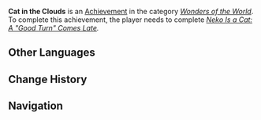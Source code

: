 {{Achievement Infobox
|title        = 
|id           = 81158
|order id     = 1144
|category     = Wonders of the World
|description  = Witness a "good thing" come lately together with Neko, the "Provisional Head Priestess of the Asase Shrine."
|requirements = Complete ''[[Neko Is a Cat: A "Good Turn" Comes Late]].''
|primogems    = 5
|tracking     = 
|hidden       = 1
|topic        = 
|type         = Quest
}}
'''Cat in the Clouds''' is an [[Achievement]] in the category ''[[Wonders of the World]]''. To complete this achievement, the player needs to complete ''[[Neko Is a Cat: A "Good Turn" Comes Late]].''
<!--
==Trivia==

==Video Guides==
{{EVT
|video1   = 
|caption1 = 
}}
-->
==Other Languages==
{{Other Languages|default_hidden=1
|en      = Cat in the Clouds
|zhs     = 云中的猫
|zhs_rm  = Yún Zhōng de Māo
|zht     = 雲中的貓
|zht_rm  = Yún Zhōng de Māo
|ja      = 雲中の猫
|ja_rm   = Unchuu no Neko
|ko      = 구름 속 고양이
|ko_rm   = Gureum Sok Goyang'i
|es      = La gata de las nubes
|fr      = Un félin dans les nuages
|ru      = Кошка в облаках
|th      = แมวน้อยในมวลเมฆ
|th_rm   = Maeo Noi Nai Muan Mek
|vi      = Mèo Trong Mây
|de      = Katze in den Wolken
|id      = Kucing di Tengah Awan
|pt      = A Gata nas Nuvens
}}

==Change History==
{{Change History|2.1}}
<!--
==References==
{{Reflist}}
-->
==Navigation==
{{Achievement Navbox|Wonders of the World|Quest}}